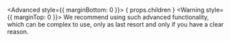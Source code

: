 
<Advanced style={{ marginBottom: 0 }}>
  { props.children }
</Advanced>
<Warning style={{ marginTop: 0 }}>
  We recommend using such advanced functionality, which can be complex to use, only as last resort and only if you have a clear reason.
</Warning>
